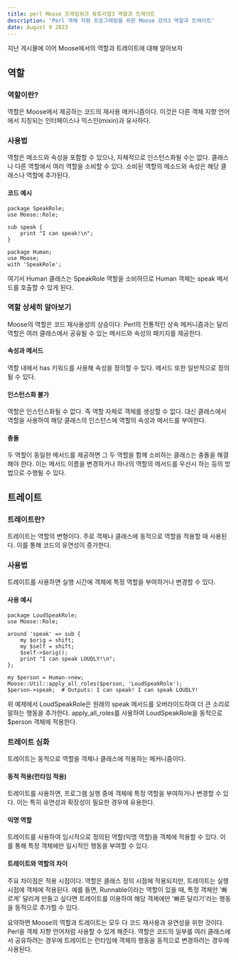 ```yaml
---
title: perl Moose 프레임워크 튜토리얼3 역할과 트레이트
description: 'Perl 객체 지향 프로그래밍을 위한 Moose 강의3 역할과 트레이트'
date: August 9 2023
---
```


지난 게시물에 이어 Moose에서의 역할과 트레이트에 대해 알아보자

## 역할

### 역할이란?

역할은 Moose에서 제공하는 코드의 재사용 메커니즘이다. 이것은 다른 객체 지향 언어에서 지칭되는 인터페이스나 믹스인(mixin)과 유사하다.

### 사용법

역할은 메소드와 속성을 포함할 수 있으나, 자체적으로 인스턴스화될 수는 없다.
클래스나 다른 역할에서 여러 역할을 소비할 수 있다. 소비된 역할의 메소드와 속성은 해당 클래스나 역할에 추가된다.

#### 코드 예시

```
package SpeakRole;
use Moose::Role;

sub speak {
    print "I can speak!\n";
}

package Human;
use Moose;
with 'SpeakRole';
```

여기서 Human 클래스는 SpeakRole 역할을 소비하므로 Human 객체는 speak 메서드를 호출할 수 있게 된다.

### 역할 상세히 알아보기

Moose의 역할은 코드 재사용성의 상승이다.
Perl의 전통적인 상속 메커니즘과는 달리 역할은 여러 클래스에서 공유될 수 있는 메서드와 속성의 패키지를 제공한다.

#### 속성과 메서드

역할 내에서 has 키워드를 사용해 속성을 정의할 수 있다.
메서드 또한 일반적으로 정의될 수 있다.

#### 인스턴스화 불가

역할은 인스턴스화될 수 없다. 즉 역할 자체로 객체를 생성할 수 없다. 대신 클래스에서 역할을 사용하여 해당 클래스의 인스턴스에 역할의 속성과 메서드를 부여한다.

#### 충돌

두 역할이 동일한 메서드를 제공하면 그 두 역할을 함께 소비하는 클래스는 충돌을 해결해야 한다. 이는 메서드 이름을 변경하거나 하나의 역할의 메서드를 우선시 하는 등의 방법으로 수행될 수 있다.

## 트레이트

### 트레이트란?

트레이트는 역할의 변형이다. 주로 객체나 클래스에 동적으로 역할을 적용할 때 사용된다. 이를 통해 코드의 유연성이 증가한다.

### 사용법

트레이트를 사용하면 실행 시간에 객체에 특정 역할을 부여하거나 변경할 수 있다.

#### 사용 예시

```
package LoudSpeakRole;
use Moose::Role;

around 'speak' => sub {
    my $orig = shift;
    my $self = shift;
    $self->$orig();
    print "I can speak LOUDLY!\n";
};

my $person = Human->new;
Moose::Util::apply_all_roles($person, 'LoudSpeakRole');
$person->speak;  # Outputs: I can speak! I can speak LOUDLY!
```

위 예제에서 LoudSpeakRole은 원래의 speak 메서드를 오버라이드하여 더 큰 소리로 말하는 행동을 추가한다.
apply_all_roles를 사용하여 LoudSpeakRole을 동적으로 $person 객체에 적용한다.

### 트레이트 심화

트레이트는 동적으로 역할을 객체나 클래스에 적용하는 메커니즘이다.

#### 동적 적용(런타임 적용)

트레이트를 사용하면, 프로그램 실행 중에 객체에 특정 역할을 부여하거나 변경할 수 있다. 이는 특히 유연성과 확장성이 필요한 경우에 유용한다.

#### 익명 역할

트레이트를 사용하여 임시적으로 정의된 역할(익명 역할)을 객체에 적용할 수 있다. 이를 통해 특정 객체에만 일시적인 행동을 부여할 수 있다.

#### 트레이트와 역할의 차이

주요 차이점은 적용 시점이다. 역할은 클래스 정의 시점에 적용되지만, 트레이트는 실행 시점에 객체에 적용된다.
예를 들면, Runnable이라는 역할이 있을 때, 특정 객체만 '빠르게' 달리게 만들고 싶다면 트레이트를 이용하여 해당 객체에만 '빠른 달리기'라는 행동을 동적으로 추가할 수 있다.

요약하면 Moose의 역할과 트레이트는 모두 다 코드 재사용과 유연성을 위한 것이다. Perl을 객체 지향 언어처럼 사용할 수 있게 해준다.
역할은 코드의 일부를 여러 클래스에서 공유하려는 경우에 트레이트는 런타임에 객체의 행동을 동적으로 변경하려는 경우에 사용된다.
